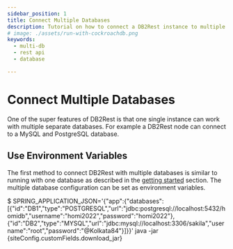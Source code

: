```yaml
---
sidebar_position: 1
title: Connect Multiple Databases
description: Tutorial on how to connect a DB2Rest instance to multiple physical database.
# image: ./assets/run-with-cockroachdb.png
keywords:
  - multi-db
  - rest api
  - database

---
```


# Connect Multiple Databases

One of the super features of DB2Rest is that one single instance can work with multiple separate databases. For example
a DB2Rest node can connect to a MySQL and PostgreSQL database.


## Use Environment Variables

The first method to connect DB2Rest with multiple databases is similar to running with one database as described in the [getting started](../intro) section.
The multiple database configuration can be set as environment variables.


<CodeBlock language="jsx">$ SPRING_APPLICATION_JSON='{"app":{"databases":[{"id":"DB1","type":"POSTGRESQL","url":"jdbc:postgresql://localhost:5432/homidb","username":"homi2022","password":"homi2022"},{"id":"DB2","type":"MYSQL","url":"jdbc:mysql://localhost:3306/sakila","username":"root","password":"@Kolkata84"}]}}' java -jar {siteConfig.customFields.download_jar}</CodeBlock>



